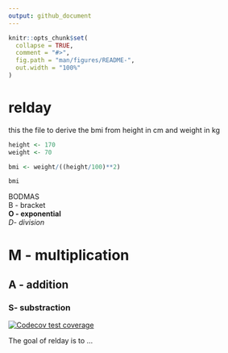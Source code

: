 ```yaml
---
output: github_document
---
```


<!-- README.md is generated from README.Rmd. Please edit that file -->

```r
knitr::opts_chunk$set(
  collapse = TRUE,
  comment = "#>",
  fig.path = "man/figures/README-",
  out.width = "100%"
)
```

# relday

this the file to derive the bmi from height in cm and weight in kg 


```r

height <- 170
weight <- 70

bmi <- weight/((height/100)**2)

bmi
```

BODMAS <br/>
B - bracket <br>
**O - exponential** <br>
*D- division* <br>

# M - multiplication <br>
## A - addition <br>
### S- substraction <br>

<!-- badges: start -->
[![Codecov test coverage](https://codecov.io/gh/mandav12/relday/graph/badge.svg)](https://app.codecov.io/gh/mandav12/relday)
<!-- badges: end -->

The goal of relday is to ...

